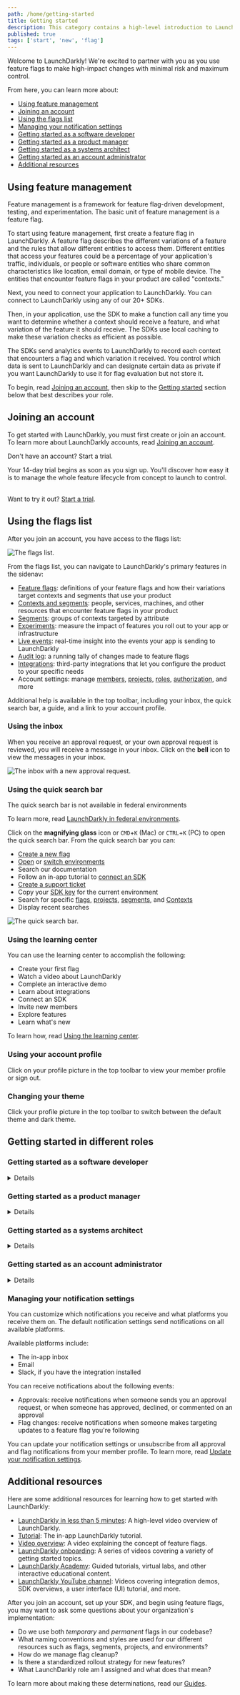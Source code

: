 ```yaml
---
path: /home/getting-started
title: Getting started
description: This category contains a high-level introduction to LaunchDarkly.
published: true
tags: ['start', 'new', 'flag']
---
```


Welcome to LaunchDarkly! We're excited to partner with you as you use feature flags to make high-impact changes with minimal risk and maximum control.

From here, you can learn more about:

* [Using feature management](#using-feature-management)
* [Joining an account](#joining-an-account)
* [Using the flags list](#using-the-flags-list)
* [Managing your notification settings](#managing-your-notification-settings)
* [Getting started as a software developer](#getting-started-as-a-software-developer)
* [Getting started as a product manager](#getting-started-as-a-product-manager)
* [Getting started as a systems architect](#getting-started-as-a-systems-architect)
* [Getting started as an account administrator](#getting-started-as-an-account-administrator)
* [Additional resources](#additional-resources)

## Using feature management

Feature management is a framework for feature flag-driven development, testing, and experimentation. The basic unit of feature management is a feature flag.

To start using feature management, first create a feature flag in LaunchDarkly. A feature flag describes the different variations of a feature and the rules that allow different entities to access them. Different entities that access your features could be a percentage of your application's traffic, individuals, or people or software entities who share common characteristics like location, email domain, or type of mobile device. The entities that encounter feature flags in your product are called "contexts."

Next, you need to connect your application to LaunchDarkly. You can connect to LaunchDarkly using any of our 20+ SDKs.

Then, in your application, use the SDK to make a function call any time you want to determine whether a context should receive a feature, and what variation of the feature it should receive. The SDKs use local caching to make these variation checks as efficient as possible.

The SDKs send analytics events to LaunchDarkly to record each context that encounters a flag and which variation it received. You control which data is sent to LaunchDarkly and can designate certain data as private if you want LaunchDarkly to use it for flag evaluation but not store it.

To begin, read [Joining an account](#joining-an-account), then skip to the [Getting started](#getting-started-in-different-roles) section below that best describes your role.

## Joining an account

To get started with LaunchDarkly, you must first create or join an account. To learn more about LaunchDarkly accounts, read [Joining an account](/home/getting-started/your-account).

<Callout intent="primary" site="launchDarkly">
<CalloutTitle>Don't have an account? Start a trial.</CalloutTitle>
<CalloutDescription>

Your 14-day trial begins as soon as you sign up. You'll discover how easy it is to manage the whole feature lifecycle from concept to launch to control.<br/><br/>

Want to try it out? [Start a trial](https://launchdarkly.com/start-trial/).

</CalloutDescription>
</Callout>

## Using the flags list

After you join an account, you have access to the flags list:

![The flags list.](flags-list.png)

From the flags list, you can navigate to LaunchDarkly's primary features in the sidenav:

- [Feature flags](/home/flags): definitions of your feature flags and how their variations target contexts and segments that use your product
- [Contexts and segments](/home/contexts): people, services, machines, and other resources that encounter feature flags in your product
- [Segments](/home/contexts/segments): groups of contexts targeted by attribute
- [Experiments](/home/about-experimentation): measure the impact of features you roll out to your app or infrastructure
- [Live events](/home/flags/live-events): real-time insight into the events your app is sending to LaunchDarkly
- [Audit log](/home/flags/audit-log-history): a running tally of changes made to feature flags
- [Integrations](/integrations): third-party integrations that let you configure the product to your specific needs
- Account settings: manage [members](/home/members), [projects](/home/organize/projects), [roles](/home/members/built-in-roles), [authorization](/home/account-security), and more

Additional help is available in the top toolbar, including your inbox, the quick search bar, a guide, and a link to your account profile.

### Using the inbox

When you receive an approval request, or your own approval request is reviewed, you will receive a message in your inbox. Click on the **bell** icon to view the messages in your inbox.

![The inbox with a new approval request.](approvals-approval-request-notification.png)

### Using the quick search bar

<Callout intent="alert" site="federal">
<CalloutTitle>The quick search bar is not available in federal environments</CalloutTitle>
<CalloutDescription>

To learn more, read [LaunchDarkly in federal environments](/home/advanced/federal).

</CalloutDescription>
</Callout>

Click on the **magnifying glass** icon or `CMD`+`K` (Mac) or `CTRL`+`K` (PC) to open the quick search bar. From the quick search bar you can:
- [Create a new flag](/home/flags/feature-flags)
- [Open](/home/organize/environments#opening-environments) or [switch environments](/home/organize/environments#switching-environments)
- Search our documentation
- Follow an in-app tutorial to [connect an SDK](https://app.launchdarkly.com/get-started/connect-an-sdk)
- [Create a support ticket](https://support.launchdarkly.com/hc/en-us/requests/new)
- Copy your [SDK key](/sdk/concepts/client-side-server-side#keys) for the current environment
- Search for specific [flags](/home/flags), [projects](/home/organize/projects), [segments](/home/contexts/segments), and [Contexts](/home/contexts)
- Display recent searches

![The quick search bar.](getting-started-search-bar.png)

### Using the learning center

You can use the learning center to accomplish the following:

- Create your first flag
- Watch a video about LaunchDarkly
- Complete an interactive demo
- Learn about integrations
- Connect an SDK
- Invite new members
- Explore features
- Learn what's new

To learn how, read [Using the learning center](/home/getting-started/learning-center).

### Using your account profile

Click on your profile picture in the top toolbar to view your member profile or sign out.

### Changing your theme
Click your profile picture in the top toolbar to switch between the default theme and dark theme.

## Getting started in different roles

### Getting started as a software developer

<Details summary="Expand Getting started as a software developer">

As a software developer, you're responsible for creating and implementing feature flags in code. You can use feature flags in any aspect of your application, from the customer-facing user interface (UI) to the backend.

First, you must set up a LaunchDarkly SDK to integrate LaunchDarkly with your code. To learn more, read [Setting up an SDK](/home/getting-started/setting-up). For information about how to choose an SDK, read [Client-side and server-side SDKs](/sdk/concepts/client-side-server-side). After you've set up a LaunchDarkly SDK, you can [create your first feature flag](/home/flags/feature-flags).

For a guided example of these steps, try the in-app [tutorial](https://app.launchdarkly.com/get-started/connect-an-sdk).

After you have a basic understanding of flags, you can work with others in your organization to determine how you want to target flag variations to contexts or segments. To learn more, read [Targeting with flags](/home/flags/targeting).

As you add more flags, you can start organizing your flags across different environments. To learn more, read [Organizing your flags](/home/organize). This is also a good time to start thinking about managing the lifecycle of each flag. To learn more, read [Flags in your codebase](/home/code). You can also explore our integrations to help you make LaunchDarkly a seamless part of your workflow. Integrations let you configure the product, receive LaunchDarkly events, or use triggers to perform actions on feature flags from third-party tools. To learn more, read [Integrations](/integrations).

As a software developer, you may also be responsible for other engineering work related to feature management, including automatically toggling feature flags, building custom integrations, or exporting data to destinations outside of LaunchDarkly. You can perform these and other operations using the LaunchDarkly REST API. To learn more, read the tutorial [Using the LaunchDarkly REST API](/guides/api/rest-api). For complete reference materials, read the [API documentation](https://apidocs.launchdarkly.com/).

For more ideas on what comes next, read [Additional resources](#additional-resources).

</Details>

### Getting started as a product manager

<Details summary="Expand Getting started as a product manager">

As a product manager or rollout manager, you are likely responsible for coordinating deployments and feature releases.

<Callout intent="info">
<CalloutTitle>Try an interactive demo</CalloutTitle>
<CalloutDescription>

If you haven't worked directly with feature flags before, LaunchDarkly has an example application you can play with. In the learning center, navigate to the "Get started" panel and select "Try an interactive demo."

</CalloutDescription>
</Callout>

First, learn how to [turn feature flags on and off](/home/flags/toggle). Then, start thinking about how you'd like to [target flag variations](/home/flags).

As a product manager, you may also build and monitor experiments to understand the impact of features you roll out. Each experiment is a set of actions used to test a hypothesis. You can use feature flags to send flag variations to portions of your user base, and compare your end users' different reactions. You can use this for A/B/n testing, acceptance testing, and stress testing. To learn more, read [About Experimentation](/home/about-experimentation).

For more ideas on what comes next, read [Additional resources](#additional-resources).

</Details>

### Getting started as a systems architect

<Details summary="Expand Getting started as a systems architect">

As a systems architect, you're responsible for designing services and processes for your organization's engineering team.

Now that your engineering team is using LaunchDarkly, you can make LaunchDarkly a seamless part of your workflow. Integrations let you configure the product, receive LaunchDarkly events, or use triggers to perform actions on feature flags from third-party tools. For example, LaunchDarkly integrates with various application performance management (APM) tools, with collaboration tools like Slack, with IDE connectors, with workflow management tools, and with several other productivity and management applications. To learn more, read [Integrations](/integrations).

To learn about common problems integrations can help solve, read [Integrations use cases](/guides/integrations/integrations-use-cases). For best practices to help you succeed with LaunchDarkly on specific platforms, read our [platform-specific guides](/guides/sdk).

For more ideas on what comes next, read [Additional resources](#additional-resources).

</Details>

### Getting started as an account administrator

<Details summary="Expand Getting started as an account administrator">

As an account administrator, you are likely responsible for managing account members, monitoring billing and usage, and facilitating any integrations.

First, learn about how to [set up and manage account members](/home/members). Each member can have one of several built-in roles within LaunchDarkly, including Reader, Writer, or Admin. To learn more, read [LaunchDarkly's built-in roles](/home/members/built-in-roles). If you would like to set up more precise access control, you can configure custom roles for your members. To learn more, read [Custom roles](/home/members/custom-roles).

Next, make sure you understand the options for securing your account, including how to precisely manage which account members can perform certain actions and how to enable multi-factor authentication and single sign-on in your LaunchDarkly account. To learn more, read [Securing your account](/home/account-security).

If you are in a larger organization, you may also think about grouping your account members into [teams](/home/teams). Teams allow you to control permissions for groups of account members, rather than for individuals. Additionally, teams allow you to map permissions in LaunchDarkly to your organizational structure. For example, you can give mobile flag permissions to the mobile team and desktop flag permissions to the desktop team.

Once your account is set up and your organization has started using feature flags, you can use LaunchDarkly's data visualization tools to [understand your monthly billing metrics](/home/billing).

For more ideas on what comes next, read [Additional resources](#additional-resources).

</Details>


### Managing your notification settings

You can customize which notifications you receive and what platforms you receive them on. The default notification settings send notifications on all available platforms.

Available platforms include:

- The in-app inbox
- Email
- Slack, if you have the integration installed

You can receive notifications about the following events:

- Approvals: receive notifications when someone sends you an approval request, or when someone has approved, declined, or commented on an approval
- Flag changes: receive notifications when someone makes targeting updates to a feature flag you're following

You can update your notification settings or unsubscribe from all approval and flag notifications from your member profile. To learn more, read [Update your notification settings](/home/members/profile#update-your-notification-settings).

## Additional resources

Here are some additional resources for learning how to get started with LaunchDarkly:

* [LaunchDarkly in less than 5 minutes](https://fast.wistia.net/embed/channel/mli3h9o3nh?wchannelid=mli3h9o3nh&wmediaid=j627spzhzn): A high-level video overview of LaunchDarkly.
* [Tutorial](https://app.launchdarkly.com/get-started/connect-an-sdk): The in-app LaunchDarkly tutorial.
* [Video overview](https://fast.wistia.net/embed/channel/mli3h9o3nh?wchannelid=mli3h9o3nh&wmediaid=c9x1gyt42d): A video explaining the concept of feature flags.
* [LaunchDarkly onboarding](https://launchdarkly.com/onboarding): A series of videos covering a variety of getting started topics.
* [LaunchDarkly Academy](https://academy.launchdarkly.com/): Guided tutorials, virtual labs, and other interactive educational content.
* [LaunchDarkly YouTube channel](https://www.youtube.com/@LaunchDarkly/videos): Videos covering integration demos, SDK overviews, a user interface (UI) tutorial, and more.

After you join an account, set up your SDK, and begin using feature flags, you may want to ask some questions about your organization's implementation:

* Do we use both *temporary* and *permanent* flags in our codebase?
* What naming conventions and styles are used for our different resources such as flags, segments, projects, and environments?
* How do we manage flag cleanup?
* Is there a standardized rollout strategy for new features?
* What LaunchDarkly role am I assigned and what does that mean?

To learn more about making these determinations, read our [Guides](/guides).
